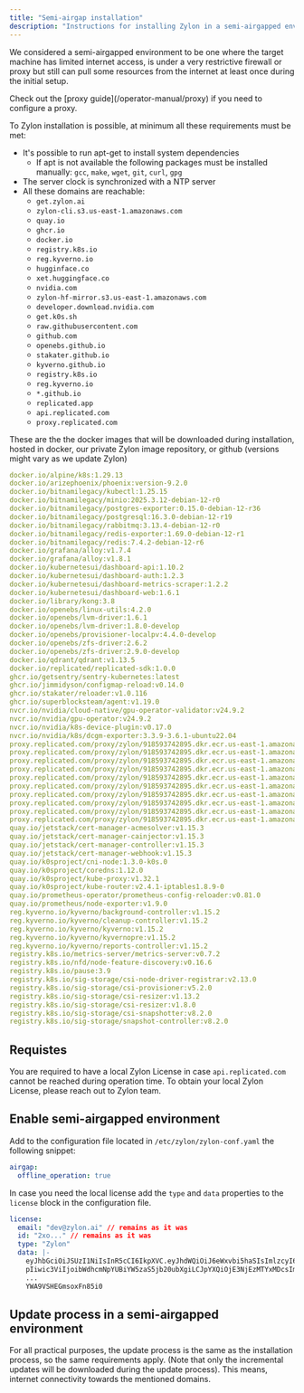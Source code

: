 ```yaml
---
title: "Semi-airgap installation"
description: "Instructions for installing Zylon in a semi-airgapped environment"
---
```


We considered a semi-airgapped environment to be one where the target machine has limited
internet access, is under a very restrictive firewall or proxy but still can pull
some resources from the internet at least once during the initial setup.

<Tip>
    Check out the [proxy guide](/operator-manual/proxy) if you need to configure a proxy.
</Tip>

To Zylon installation is possible, at minimum all these requirements must be met:
* It's possible to run apt-get to install system dependencies
  * If apt is not available the following packages must be installed manually:
`gcc`, `make`, `wget`, `git`, `curl`, `gpg`
* The server clock is synchronized with a NTP server
* All these domains are reachable:
  * `get.zylon.ai`
  * `zylon-cli.s3.us-east-1.amazonaws.com`
  * `quay.io`
  * `ghcr.io`
  * `docker.io`
  * `registry.k8s.io`
  * `reg.kyverno.io`
  * `hugginface.co`
  * `xet.huggingface.co`
  * `nvidia.com`
  * `zylon-hf-mirror.s3.us-east-1.amazonaws.com`
  * `developer.download.nvidia.com`
  * `get.k0s.sh`
  * `raw.githubusercontent.com`
  * `github.com`
  * `openebs.github.io`
  * `stakater.github.io`
  * `kyverno.github.io`
  * `registry.k8s.io`
  * `reg.kyverno.io`
  * `*.github.io`
  * `replicated.app`
  * `api.replicated.com`
  * `proxy.replicated.com`

These are the the docker images that will be downloaded during installation, hosted
in docker, our private Zylon image repository, or github (versions might vary as we update Zylon)

```yaml expandable
docker.io/alpine/k8s:1.29.13
docker.io/arizephoenix/phoenix:version-9.2.0
docker.io/bitnamilegacy/kubectl:1.25.15
docker.io/bitnamilegacy/minio:2025.3.12-debian-12-r0
docker.io/bitnamilegacy/postgres-exporter:0.15.0-debian-12-r36
docker.io/bitnamilegacy/postgresql:16.3.0-debian-12-r19
docker.io/bitnamilegacy/rabbitmq:3.13.4-debian-12-r0
docker.io/bitnamilegacy/redis-exporter:1.69.0-debian-12-r1
docker.io/bitnamilegacy/redis:7.4.2-debian-12-r6
docker.io/grafana/alloy:v1.7.4
docker.io/grafana/alloy:v1.8.1
docker.io/kubernetesui/dashboard-api:1.10.2
docker.io/kubernetesui/dashboard-auth:1.2.3
docker.io/kubernetesui/dashboard-metrics-scraper:1.2.2
docker.io/kubernetesui/dashboard-web:1.6.1
docker.io/library/kong:3.8
docker.io/openebs/linux-utils:4.2.0
docker.io/openebs/lvm-driver:1.6.1
docker.io/openebs/lvm-driver:1.8.0-develop
docker.io/openebs/provisioner-localpv:4.4.0-develop
docker.io/openebs/zfs-driver:2.6.2
docker.io/openebs/zfs-driver:2.9.0-develop
docker.io/qdrant/qdrant:v1.13.5
docker.io/replicated/replicated-sdk:1.0.0
ghcr.io/getsentry/sentry-kubernetes:latest
ghcr.io/jimmidyson/configmap-reload:v0.14.0
ghcr.io/stakater/reloader:v1.0.116
ghcr.io/superblocksteam/agent:v1.19.0
nvcr.io/nvidia/cloud-native/gpu-operator-validator:v24.9.2
nvcr.io/nvidia/gpu-operator:v24.9.2
nvcr.io/nvidia/k8s-device-plugin:v0.17.0
nvcr.io/nvidia/k8s/dcgm-exporter:3.3.9-3.6.1-ubuntu22.04
proxy.replicated.com/proxy/zylon/918593742895.dkr.ecr.us-east-1.amazonaws.com/zylon-backend:0.101.7
proxy.replicated.com/proxy/zylon/918593742895.dkr.ecr.us-east-1.amazonaws.com/zylon-docling:1.0.9
proxy.replicated.com/proxy/zylon/918593742895.dkr.ecr.us-east-1.amazonaws.com/zylon-docling:1.0.9
proxy.replicated.com/proxy/zylon/918593742895.dkr.ecr.us-east-1.amazonaws.com/zylon-frontend:1.86.6
proxy.replicated.com/proxy/zylon/918593742895.dkr.ecr.us-east-1.amazonaws.com/zylon-gpt:0.68.1
proxy.replicated.com/proxy/zylon/918593742895.dkr.ecr.us-east-1.amazonaws.com/zylon-gpt:0.68.5
proxy.replicated.com/proxy/zylon/918593742895.dkr.ecr.us-east-1.amazonaws.com/zylon-gpt:0.68.6
proxy.replicated.com/proxy/zylon/918593742895.dkr.ecr.us-east-1.amazonaws.com/zylon-sandbox:1.0.0
proxy.replicated.com/proxy/zylon/918593742895.dkr.ecr.us-east-1.amazonaws.com/zylon-sandbox:1.0.0
proxy.replicated.com/proxy/zylon/918593742895.dkr.ecr.us-east-1.amazonaws.com/zylon-triton:1.8.0
quay.io/jetstack/cert-manager-acmesolver:v1.15.3
quay.io/jetstack/cert-manager-cainjector:v1.15.3
quay.io/jetstack/cert-manager-controller:v1.15.3
quay.io/jetstack/cert-manager-webhook:v1.15.3
quay.io/k0sproject/cni-node:1.3.0-k0s.0
quay.io/k0sproject/coredns:1.12.0
quay.io/k0sproject/kube-proxy:v1.32.1
quay.io/k0sproject/kube-router:v2.4.1-iptables1.8.9-0
quay.io/prometheus-operator/prometheus-config-reloader:v0.81.0
quay.io/prometheus/node-exporter:v1.9.0
reg.kyverno.io/kyverno/background-controller:v1.15.2
reg.kyverno.io/kyverno/cleanup-controller:v1.15.2
reg.kyverno.io/kyverno/kyverno:v1.15.2
reg.kyverno.io/kyverno/kyvernopre:v1.15.2
reg.kyverno.io/kyverno/reports-controller:v1.15.2
registry.k8s.io/metrics-server/metrics-server:v0.7.2
registry.k8s.io/nfd/node-feature-discovery:v0.16.6
registry.k8s.io/pause:3.9
registry.k8s.io/sig-storage/csi-node-driver-registrar:v2.13.0
registry.k8s.io/sig-storage/csi-provisioner:v5.2.0
registry.k8s.io/sig-storage/csi-resizer:v1.13.2
registry.k8s.io/sig-storage/csi-resizer:v1.8.0
registry.k8s.io/sig-storage/csi-snapshotter:v8.2.0
registry.k8s.io/sig-storage/snapshot-controller:v8.2.0
```
## Requistes
You are required to have a local Zylon License in case `api.replicated.com` cannot be reached during operation time.
To obtain your local Zylon License, please reach out to Zylon team.

## Enable semi-airgapped environment
Add to the configuration file located in `/etc/zylon/zylon-conf.yaml` the following snippet:
```yaml
airgap:
  offline_operation: true
```

In case you need the local license add the `type` and `data` properties to the `license` block in the configuration file.
```yaml
license:
  email: "dev@zylon.ai" // remains as it was
  id: "2xo..." // remains as it was
  type: "Zylon"
  data: |-
    eyJhbGciOiJSUzI1NiIsInR5cCI6IkpXVC.eyJhdWQiOiJ6eWxvbi5haSIsImlzcyI6Inp5bG9uLmF
    pIiwic3ViIjoibWdhcmNpYUBiYW5zaS5jb20ubXgiLCJpYXQiOjE3NjEzMTYxMDcsImV4cCI6MTc5
    ...
    YWA9VSHEGmsoxFn85i0
```
## Update process in a semi-airgapped environment

For all practical purposes, the update process is the same as the installation process,
so the same requirements apply. (Note that only the incremental updates will be downloaded during the
update process). This means, internet connectivity towards the mentioned domains.



